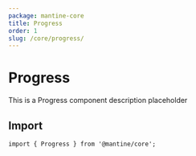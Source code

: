 ```yaml
---
package: mantine-core
title: Progress
order: 1
slug: /core/progress/
---
```


# Progress

This is a Progress component description placeholder

<PageHeader
  source="mantine-core/src/Progress/Progress.tsx"
  docs="core/Progress.mdx"
  package="@mantine/core"
/>

## Import

```tsx
import { Progress } from '@mantine/core';
```

<PropsTable component="Progress" />
